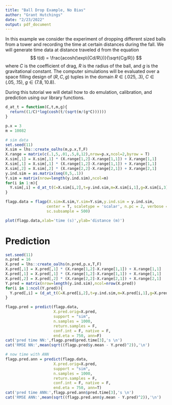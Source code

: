 ```yaml
---
title: "Ball Drop Example, No Bias"
author: "Grant Hutchings"
date: "2/23/2022"
output: pdf_document
---
```


In this example we consider the experiment of dropping different sized balls from a tower and recording the time at certain distances during the fall. We will generate time data at distance traveled d from the equation $$
t(d) = \frac{acosh(\exp\{Cd/R\})}{\sqrt{Cg/R}}
$$ where $C$ is the coefficient of drag, $R$ is the radius of the ball, and $g$ is the gravitational constant. The computer simulations will be evaluated over a space filling design of $(R,C,g)$ tuples in the domain $R\in(.025,.3),\;C\in(.05,.15),\;g\in(7.8,10.8)$.

During this tutorial we will detail how to do emulation, calibration, and prediction using our library functions.

```r
d_at_t = function(C,t,m,g){
  return((1/C)*log(cosh(t/(sqrt(m/(g*C))))))
}

p.x = 3
m = 10082

# sim data
set.seed(11)
X.sim = lhs::create_oalhs(m,p.x,T,F)
X.range = matrix(c(.1,5,.01,.5,8,12),nrow=p.x,ncol=2,byrow = T)
X.sim[,1] = X.sim[,1] * (X.range[1,2]-X.range[1,1]) + X.range[1,1]
X.sim[,1] = X.sim[,1] * (X.range[1,2]-X.range[1,1]) + X.range[1,1]
X.sim[,2] = X.sim[,2] * (X.range[2,2]-X.range[2,1]) + X.range[2,1]
y.ind.sim = as.matrix(seq(0,5,.1))
Y.sim = matrix(nrow=length(y.ind.sim),ncol=m)
for(i in 1:m){
  Y.sim[,i] = d_at_t(C=X.sim[i,2],t=y.ind.sim,m=X.sim[i,1],g=X.sim[i,3])
}
```

```r
flagp.data = flagp(X.sim=X.sim,Y.sim=Y.sim,y.ind.sim = y.ind.sim,
                  center = T, scaletype = 'scalar', n.pc = 2, verbose = T,
                  sc.subsample = 500)
```

```r
plot(flagp.data,xlab='time (s)',ylab='distance (m)')
```

# Prediction

```r
set.seed(11)
n.pred = 16
X.pred = lhs::create_oalhs(n.pred,p.x,T,F)
X.pred[,1] = X.pred[,1] * (X.range[1,2]-X.range[1,1]) + X.range[1,1]
X.pred[,1] = X.pred[,1] * (X.range[1,2]-X.range[1,1]) + X.range[1,1]
X.pred[,2] = X.pred[,2] * (X.range[2,2]-X.range[2,1]) + X.range[2,1]
Y.pred = matrix(nrow=length(y.ind.sim),ncol=nrow(X.pred))
for(i in 1:ncol(Y.pred)){
  Y.pred[,i] = (d_at_t(C=X.pred[i,2],t=y.ind.sim,m=X.pred[i,1],g=X.pred[i,3]) - flagp.data$Y.data$sim$mean) / flagp.data$Y.data$sim$sd[1]
}

flagp.pred = predict(flagp.data,
                     X.pred.orig=X.pred,
                     support = "sim",
                     n.samples = 1000,
                     return.samples = F,
                     conf.int = F, native = F,
                     end.eta = 750, ann=F)
cat('pred time NN:',flagp.pred$pred.time[3],'s \n')
cat('RMSE NN:',mean(sqrt((flagp.pred$y.mean - Y.pred)^2)),'\n')

# now time with ANN
flagp.pred.ann = predict(flagp.data,
                     X.pred.orig=X.pred,
                     support = "sim",
                     n.samples = 1000,
                     return.samples = F,
                     conf.int = F, native = F,
                     end.eta = 750, ann=T)
cat('pred time ANN:',flagp.pred.ann$pred.time[3],'s \n')
cat('RMSE ANN:',mean(sqrt((flagp.pred.ann$y.mean - Y.pred)^2)),'\n')
```
